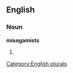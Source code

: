 
==English==

===Noun===
'''misogamists'''

# {{plural of|[[misogamist]]}}

[[Category:English plurals]]